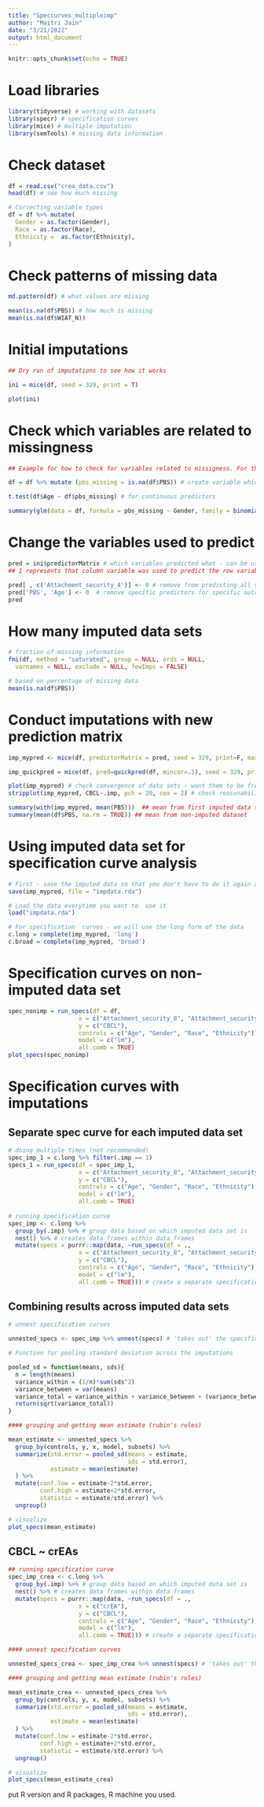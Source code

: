 ```yaml
---
title: "Speccurves_multipleimp"
author: "Maitri Jain"
date: "3/21/2022"
output: html_document
---
```


```r
knitr::opts_chunk$set(echo = TRUE)
```

# Load libraries
```r
library(tidyverse) # working with datasets
library(specr) # specification curves
library(mice) # multiple imputation
library(semTools) # missing data information
```

# Check dataset
```r
df = read.csv("crea_data.csv")
head(df) # see how much missing

# Correcting variable types
df = df %>% mutate(
  Gender = as.factor(Gender),
  Race = as.factor(Race),
  Ethnicity =  as.factor(Ethnicity),
)
```

# Check patterns of missing data
```r
md.pattern(df) # what values are missing

mean(is.na(df$PBS)) # how much is missing
mean(is.na(df$WIAT_N))
```
# Initial imputations
```r

## Dry run of imputations to see how it works

ini = mice(df, seed = 329, print = T)

plot(ini)
```

# Check which variables are related to missingness
```r

## Example for how to check for variables related to missigness. For the sake of today's workshop, we will include all variables in the imputation model (better to err on the side of more!). 

df = df %>% mutate (pbs_missing = is.na(df$PBS)) # create variable which specifies missingness

t.test(df$Age ~ df$pbs_missing) # for continuous predictors

summary(glm(data = df, formula = pbs_missing ~ Gender, family = binomial(link='logit'))) # for categorical predictors
```

# Change the variables used to predict
```r
pred = ini$predictorMatrix # which variables predicted what - can be useful when you don't want certain variables to be predictor. mice doesn't allow you to remove a variable from being predicted unless you also want to remove it from being predictor (will  have to create your own prediction matrix for that)
## 1 represents that column variable was used to predict the row variable

pred[ , c('Attachment_security_4')] <- 0 # remove from predicting all variables
pred['PBS', 'Age'] <- 0  # remove specific predictors for specific outcomes
pred
```

# How many imputed data sets
```r
# fraction of missing information
fmi(df, method = "saturated", group = NULL, ords = NULL,
  varnames = NULL, exclude = NULL, fewImps = FALSE)

# based on percentage of missing data
mean(is.na(df$PBS))
```

# Conduct imputations with new prediction matrix
```r
imp_mypred <- mice(df, predictorMatrix = pred, seed = 329, print=F, maxit = 10, m = 10) # using our own prediction matrix -- change maxit and mice to increase number of iterations and number of imputed data sets

imp_quickpred = mice(df, pred=quickpred(df, mincor=.3), seed = 329, print=F) # setting criteria for which variables should  be used to predict

plot(imp_mypred) # check convergence of data sets - want them to be free of any trends in later iterations
stripplot(imp_mypred, CBCL~.imp, pch = 20, cex = 2) # check reasonability of imputed values

summary(with(imp_mypred, mean(PBS)))  ## mean from first imputed data set
summary(mean(df$PBS, na.rm = TRUE)) ## mean from non-imputed dataset
```

# Using imputed data set for specification curve analysis
```r
# First - save the imputed data so that you don't have to do it again and again
save(imp_mypred, file = "impdata.rda")

# Load the data everytime you want to  use it
load("impdata.rda")

# For specification  curves - we will use the long form of the data
c.long = complete(imp_mypred, 'long')
c.broad = complete(imp_mypred, 'broad')
```

# Specification curves on non-imputed data set
```r
spec_nonimp = run_specs(df = df,
                    x = c("Attachment_security_8", "Attachment_security_4"),
                    y = c("CBCL"),
                    controls = c("Age", "Gender", "Race", "Ethnicity"),
                    model = c("lm"),
                    all.comb = TRUE)
plot_specs(spec_nonimp)
```

# Specification curves with imputations

## Separate spec curve for each imputed data set
```r

# doing multiple times (not recommended)
spec_imp_1 = c.long %>% filter(.imp == 1)
specs_1 = run_specs(df = spec_imp_1,
                    x = c("Attachment_security_8", "Attachment_security_4"),
                    y = c("CBCL"),
                    controls = c("Age", "Gender", "Race", "Ethnicity"),
                    model = c("lm"),
                    all.comb = TRUE)
  
# running specification curve
spec_imp <- c.long %>% 
  group_by(.imp) %>% # group data based on which imputed data set is
  nest() %>% # creates data frames within data frames
  mutate(specs = purrr::map(data, ~run_specs(df = .,
                    x = c("Attachment_security_8", "Attachment_security_4"),
                    y = c("CBCL"),
                    controls = c("Age", "Gender", "Race", "Ethnicity"),
                    model = c("lm"),
                    all.comb = TRUE))) # create a separate specification curve for each imputed data set

```

## Combining results across imputed data sets
```r

# unnest specification curves

unnested_specs <- spec_imp %>% unnest(specs) # 'takes out' the specifications from the dataframe

# Function for pooling standard deviation across the imputations

pooled_sd = function(means, sds){
  n = length(means)
  variance_within = (1/n)*sum(sds^2)
  variance_between = var(means)
  variance_total = variance_within + variance_between + (variance_between/n)
  return(sqrt(variance_total))
}

#### grouping and getting mean estimate (rubin's rules)

mean_estimate <- unnested_specs %>% 
  group_by(controls, y, x, model, subsets) %>% 
  summarize(std.error = pooled_sd(means = estimate, 
                                  sds = std.error),
            estimate = mean(estimate)
  ) %>% 
  mutate(conf.low = estimate-2*std.error, 
         conf.high = estimate+2*std.error, 
         statistic = estimate/std.error) %>% 
  ungroup()

# visualize 
plot_specs(mean_estimate) 
```

## CBCL ~ crEAs

```r
## running specification curve
spec_imp_crea <- c.long %>% 
  group_by(.imp) %>% # group data based on which imputed data set is
  nest() %>% # creates data frames within data frames
  mutate(specs = purrr::map(data, ~run_specs(df = .,
                    x = c("crEA"),
                    y = c("CBCL"),
                    controls = c("Age", "Gender", "Race", "Ethnicity"),
                    model = c("lm"),
                    all.comb = TRUE))) # create a separate specification curve for each imputed data set

#### unnest specification curves

unnested_specs_crea <- spec_imp_crea %>% unnest(specs) # 'takes out' the specifications from the dataframe

#### grouping and getting mean estimate (rubin's rules)

mean_estimate_crea <- unnested_specs_crea %>% 
  group_by(controls, y, x, model, subsets) %>% 
  summarize(std.error = pooled_sd(means = estimate, 
                                  sds = std.error),
            estimate = mean(estimate)
  ) %>% 
  mutate(conf.low = estimate-2*std.error, 
         conf.high = estimate+2*std.error, 
         statistic = estimate/std.error) %>% 
  ungroup()

# visualize 
plot_specs(mean_estimate_crea) 
```



put R version  and  R packages, R machine you used.





